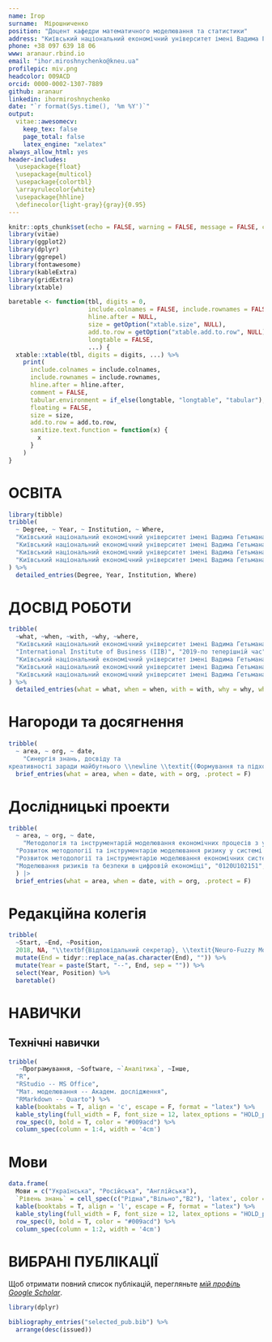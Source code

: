 ```yaml
---
name: Ігор
surname:  Мірошниченко
position: "Доцент кафедри математичного моделювання та статистики"
address: "Київський національний економічний університет імені Вадима Гетьмана"
phone: +38 097 639 18 06
www: aranaur.rbind.io
email: "ihor.miroshnychenko@kneu.ua"
profilepic: miv.png
headcolor: 009ACD
orcid: 0000-0002-1307-7889
github: aranaur
linkedin: ihormiroshnychenko
date: "`r format(Sys.time(), '%m %Y')`"
output: 
  vitae::awesomecv:
    keep_tex: false
    page_total: false
    latex_engine: "xelatex"
always_allow_html: yes
header-includes:
  \usepackage{float}
  \usepackage{multicol}
  \usepackage{colortbl}
  \arrayrulecolor{white}
  \usepackage{hhline}
  \definecolor{light-gray}{gray}{0.95}
---
```


```r
knitr::opts_chunk$set(echo = FALSE, warning = FALSE, message = FALSE, cache = TRUE)
library(vitae)
library(ggplot2)
library(dplyr)
library(ggrepel)
library(fontawesome)
library(kableExtra)
library(gridExtra)
library(xtable)

baretable <- function(tbl, digits = 0,
                      include.colnames = FALSE, include.rownames = FALSE,
                      hline.after = NULL,
                      size = getOption("xtable.size", NULL),
                      add.to.row = getOption("xtable.add.to.row", NULL),
                      longtable = FALSE,
                      ...) {
  xtable::xtable(tbl, digits = digits, ...) %>%
    print(
      include.colnames = include.colnames,
      include.rownames = include.rownames,
      hline.after = hline.after,
      comment = FALSE,
      tabular.environment = if_else(longtable, "longtable", "tabular"),
      floating = FALSE,
      size = size,
      add.to.row = add.to.row,
      sanitize.text.function = function(x) {
        x
      }
    )
}
```

\faIcon{university} ОСВІТА
==================================

```r
library(tibble)
tribble(
  ~ Degree, ~ Year, ~ Institution, ~ Where,
  "Київський національний економічний університет імені Вадима Гетьмана", "2004-08", "Бакалавр економічної кібернетики", "Київ, Україна",
  "Київський національний економічний університет імені Вадима Гетьмана", "2008-09", "Магістр економічниї кібернетики", "Київ, Україна",
  "Київський національний економічний університет імені Вадима Гетьмана", "2016", "Кандидат економічних наук", "Київ, Україна",
  "Київський національний економічний університет імені Вадима Гетьмана", "2022", "Вчене звання доцент", "Київ, Україна",
) %>% 
  detailed_entries(Degree, Year, Institution, Where)
```


\faIcon{briefcase} ДОСВІД РОБОТИ
============================================
```r
tribble(
  ~what, ~when, ~with, ~why, ~where,
  "Київський національний економічний університет імені Вадима Гетьмана", "2021-по теперішній час", "Доцент - Кафедра математичного моделювання та статистики", c("Прогнозування часових рядів", "Економетрика", "Кількісні методи в економіці"), "Київ, Україна",
  "International Institute of Business (IIB)", "2019-по теперішній час", "Лектор - GMBA", c("Бизнес‑математика для керівника", "Бізнес‑аналітика", "Ризик‑менеджмент"), "Київ, Україна",
  "Київський національний економічний університет імені Вадима Гетьмана", "2018-2021", "Доцент - Кафедра економіко-математичного моделювання", c("Прогнозування соціально-економічних процесів", "Економетрика", "Моделювання економіки"), "Київ, Україна",
  "Київський національний економічний університет імені Вадима Гетьмана", "2015-2018", "Старший викладач - Кафедра економіко-математичного моделювання", c("Моделювання економіки", "Імітаційне моделювання", "Фінансова математика", "Економетрика"), "Київ, Україна",
  "Київський національний економічний університет імені Вадима Гетьмана", "2009-2015", "Асистент - Кафедра економіко-математичного моделювання", c("Економетрика", "Економіко‑математичні методи та моделі", "Економіко‑математичне моделювання", "Математичне програмування"), "Київ, Україна"
) %>%
  detailed_entries(what = what, when = when, with = with, why = why, where = where, .protect=FALSE)
```

<!-- \faIcon{lightbulb} Projects -->
<!-- ===================================== -->

\faIcon{medal} Нагороди та досягнення
============================================
```r
tribble(
  ~ area, ~ org, ~ date,
    "Синергія знань, досвіду та
креативності заради майбутнього \\newline \\textit{(Формування та підходи до прогнозування валютного курсу)}", "Мінекономіки", "2020-2021") |> 
  brief_entries(what = area, when = date, with = org, .protect = F)
```

\newpage

\faIcon{satellite} Дослідницькі проекти
============================================
```r
tribble(
  ~ area, ~ org, ~ date,
    "Методологія та інструментарій моделювання економічних процесів з урахуванням ризику", "0111U002615", "2011-2015",
  "Розвиток методології та інструментарію моделювання ризику у системі економічної безпеки", "0116U002598", "2016-2017",
  "Розвиток методології та інструментарію моделювання економічних систем у контексті підвищення економічної безпеки", "0116U001428", "2016-2020",
  "Моделювання ризиків та безпеки в цифровій економіці", "0120U102151", "2020–2022",
  ) |> 
  brief_entries(what = area, when = date, with = org, .protect = F)
```


<!-- \faIcon{laptop-code} Programming projects -->
<!-- ============================================ -->

<!-- \faIcon{comments} Presentations, blogs, courses -->
<!-- ============================================ -->


<!-- \faIcon{hand-holding-heart} Volunteer work -->
<!-- ============================================ -->

\faIcon{users} Редакційна колегія
============================================

```r
tribble(
  ~Start, ~End, ~Position,
  2018, NA, "\\textbf{Відповідальний секретар}, \\textit{Neuro-Fuzzy Modeling Techniques in Economics} (\\textbf{Scopus} з 2021 року)") %>%
  mutate(End = tidyr::replace_na(as.character(End), "")) %>%
  mutate(Year = paste(Start, "--", End, sep = "")) %>%
  select(Year, Position) %>%
  baretable()
```


\faIcon{brain} НАВИЧКИ
============================================

\faIcon{cogs} Технічні навички
---------------------------------

```r
tribble(
   ~Програмування, ~Software, ~`Аналітика`, ~Інше,
  "R",
  "RStudio -- MS Office",
  "Мат. моделювання -- Академ. дослідження",
  "RMarkdown -- Quarto") %>% 
  kable(booktabs = T, align = 'c', escape = F, format = "latex") %>% 
  kable_styling(full_width = F, font_size = 12, latex_options = "HOLD_position") %>% 
  row_spec(0, bold = T, color = "#009acd") %>% 
  column_spec(column = 1:4, width = '4cm')
```

<!-- \faIcon{calendar} Organizational skills -->
<!-- --------------------------------- -->



\faIcon{language} Мови
============================================

```r
data.frame(
  Мови = c("Українська", "Російська", "Англійська"),
  `Рівень знань` = cell_spec(c("Рідна","Вільно","B2"), 'latex', color = '#005c7b')) %>% 
  kable(booktabs = T, align = 'l', escape = F, format = "latex") %>% 
  kable_styling(full_width = F, font_size = 12, latex_options = "HOLD_position", position = "center") %>% 
  row_spec(0, bold = T, color = "#009acd") %>% 
  column_spec(column = 1:2, width = '4cm')
```

\faIcon{comment} ВИБРАНІ ПУБЛІКАЦІЇ
============================================
Щоб отримати повний список публікацій, перегляньте [*мій профіль Google Scholar*](https://scholar.google.com/citations?user=MSdFIwsAAAAJ).
```r
library(dplyr)

bibliography_entries("selected_pub.bib") %>%
  arrange(desc(issued))
```

